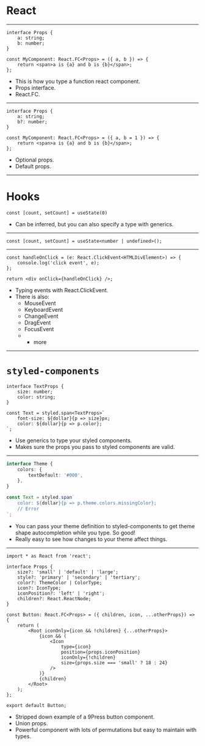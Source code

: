 

# React

---

```tsx
interface Props {
    a: string;
    b: number;
}

const MyComponent: React.FC<Props> = ({ a, b }) => {
    return <span>a is {a} and b is {b}</span>;
};
```

<Notes>

- This is how you type a function react component.
- Props interface.
- React.FC.

</Notes>

---

```tsx
interface Props {
    a: string;
    b?: number;
}

const MyComponent: React.FC<Props> = ({ a, b = 1 }) => {
    return <span>a is {a} and b is {b}</span>;
};
```

<Notes>

- Optional props.
- Default props.

</Notes>

---

# Hooks

```tsx
const [count, setCount] = useState(0)
```

<Notes>

- Can be inferred, but you can also specify a type with generics.

</Notes>

---

```tsx
const [count, setCount] = useState<number | undefined>();
```

---

```tsx
const handleOnClick = (e: React.ClickEvent<HTMLDivElement>) => {
    console.log('click event', e);
};

return <div onClick={handleOnClick} />;
```

<Notes>

- Typing events with React.ClickEvent.
- There is also:
    - MouseEvent
    - KeyboardEvent
    - ChangeEvent
    - DragEvent
    - FocusEvent
    - + more

</Notes>

---

# `styled-components`

```tsx
interface TextProps {
    size: number;
    color: string;
}

const Text = styled.span<TextProps>`
    font-size: ${dollar}{p => size}px;
    color: ${dollar}{p => p.color};
`;
```

<Notes>

- Use generics to type your styled components.
- Makes sure the props you pass to styled components are valid.

</Notes>

---

```ts
interface Theme {
    colors: {
        textDefault: '#000',
    },
}

const Text = styled.span`
    color: ${dollar}{p => p.theme.colors.missingColor};
    // Error
`;
```

<Notes>

- You can pass your theme definition to styled-components to get theme shape autocompletion while you type. So good! 
- Really easy to see how changes to your theme affect things.

</Notes>

---

```tsx smaller
import * as React from 'react';

interface Props {
    size?: 'small' | 'default' | 'large';
    style?: 'primary' | 'secondary' | 'tertiary';
    color?: ThemeColor | ColorType;
    icon?: IconType;
    iconPosition?: 'left' | 'right';
    children?: React.ReactNode;
}

const Button: React.FC<Props> = ({ children, icon, ...otherProps}) => {
    return (
        <Root iconOnly={icon && !children} {...otherProps}>
            {icon && (
                <Icon
                    type={icon}
                    position={props.iconPosition}
                    iconOnly={!children}
                    size={props.size === 'small' ? 18 : 24}
                />
            )}
            {children}
        </Root>
    );
};

export default Button;
```

<Notes>

- Stripped down example of a 9Press button component.
- Union props.
- Powerful component with lots of permutations but easy to maintain with types.

</Notes>